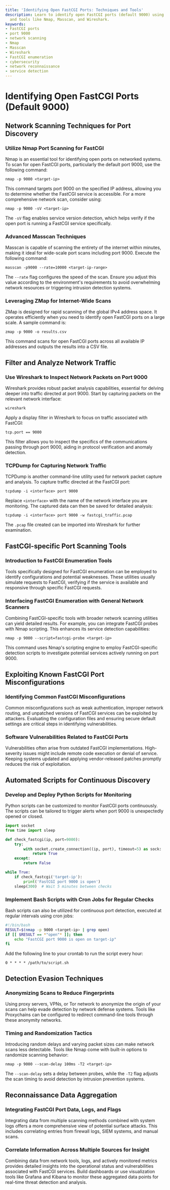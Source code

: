 ```yaml
---
title: 'Identifying Open FastCGI Ports: Techniques and Tools'
description: Learn to identify open FastCGI ports (default 9000) using scanning techniques
  and tools like Nmap, Masscan, and Wireshark.
keywords:
- FastCGI ports
- port 9000
- network scanning
- Nmap
- Masscan
- Wireshark
- FastCGI enumeration
- cybersecurity
- network reconnaissance
- service detection
---
```


# Identifying Open FastCGI Ports (Default 9000)

## Network Scanning Techniques for Port Discovery

### Utilize Nmap Port Scanning for FastCGI

Nmap is an essential tool for identifying open ports on networked systems. To scan for open FastCGI ports, particularly the default port 9000, use the following command:

```shell
nmap -p 9000 <target-ip>
```

This command targets port 9000 on the specified IP address, allowing you to determine whether the FastCGI service is accessible. For a more comprehensive network scan, consider using:

```shell
nmap -p 9000 -sV <target-ip>
```

The `-sV` flag enables service version detection, which helps verify if the open port is running a FastCGI service specifically.

### Advanced Masscan Techniques

Masscan is capable of scanning the entirety of the internet within minutes, making it ideal for wide-scale port scans including port 9000. Execute the following command:

```shell
masscan -p9000 --rate=10000 <target-ip-range>
```

The `--rate` flag configures the speed of the scan. Ensure you adjust this value according to the environment's requirements to avoid overwhelming network resources or triggering intrusion detection systems.

### Leveraging ZMap for Internet-Wide Scans

ZMap is designed for rapid scanning of the global IPv4 address space. It operates efficiently when you need to identify open FastCGI ports on a large scale. A sample command is:

```shell
zmap -p 9000 -o results.csv
```

This command scans for open FastCGI ports across all available IP addresses and outputs the results into a CSV file.

## Filter and Analyze Network Traffic

### Use Wireshark to Inspect Network Packets on Port 9000

Wireshark provides robust packet analysis capabilities, essential for delving deeper into traffic directed at port 9000. Start by capturing packets on the relevant network interface:

```shell
wireshark
```

Apply a display filter in Wireshark to focus on traffic associated with FastCGI:

```
tcp.port == 9000
```

This filter allows you to inspect the specifics of the communications passing through port 9000, aiding in protocol verification and anomaly detection.

### TCPDump for Capturing Network Traffic

TCPDump is another command-line utility used for network packet capture and analysis. To capture traffic directed at the FastCGI port:

```shell
tcpdump -i <interface> port 9000
```

Replace `<interface>` with the name of the network interface you are monitoring. The captured data can then be saved for detailed analysis:

```shell
tcpdump -i <interface> port 9000 -w fastcgi_traffic.pcap
```

The `.pcap` file created can be imported into Wireshark for further examination.

## FastCGI-specific Port Scanning Tools

### Introduction to FastCGI Enumeration Tools

Tools specifically designed for FastCGI enumeration can be employed to identify configurations and potential weaknesses. These utilities usually simulate requests to FastCGI, verifying if the service is available and responsive through specific FastCGI requests.

### Interfacing FastCGI Enumeration with General Network Scanners

Combining FastCGI-specific tools with broader network scanning utilities can yield detailed results. For example, you can integrate FastCGI probes with Nmap scripting. This enhances its service detection capabilities:

```shell
nmap -p 9000 --script=fastcgi-probe <target-ip>
```

This command uses Nmap's scripting engine to employ FastCGI-specific detection scripts to investigate potential services actively running on port 9000.

## Exploiting Known FastCGI Port Misconfigurations

### Identifying Common FastCGI Misconfigurations

Common misconfigurations such as weak authentication, improper network routing, and unpatched versions of FastCGI services can be exploited by attackers. Evaluating the configuration files and ensuring secure default settings are critical steps in identifying vulnerabilities.

### Software Vulnerabilities Related to FastCGI Ports

Vulnerabilities often arise from outdated FastCGI implementations. High-severity issues might include remote code execution or denial of service. Keeping systems updated and applying vendor-released patches promptly reduces the risk of exploitation.

## Automated Scripts for Continuous Discovery

### Develop and Deploy Python Scripts for Monitoring

Python scripts can be customized to monitor FastCGI ports continuously. The scripts can be tailored to trigger alerts when port 9000 is unexpectedly opened or closed.

```python
import socket
from time import sleep

def check_fastcgi(ip, port=9000):
    try:
        with socket.create_connection((ip, port), timeout=5) as sock:
            return True
    except:
        return False

while True:
    if check_fastcgi('target-ip'):
        print('FastCGI port 9000 is open')
    sleep(300)  # Wait 5 minutes between checks
```

### Implement Bash Scripts with Cron Jobs for Regular Checks

Bash scripts can also be utilized for continuous port detection, executed at regular intervals using cron jobs:

```bash
#!/bin/bash
RESULT=$(nmap -p 9000 <target-ip> | grep open)
if [[ $RESULT == *"open"* ]]; then
    echo "FastCGI port 9000 is open on target-ip"
fi
```

Add the following line to your crontab to run the script every hour:

```cron
0 * * * * /path/to/script.sh
```

## Detection Evasion Techniques

### Anonymizing Scans to Reduce Fingerprints

Using proxy servers, VPNs, or Tor network to anonymize the origin of your scans can help evade detection by network defense systems. Tools like Proxychains can be configured to redirect command-line tools through these anonymity networks.

### Timing and Randomization Tactics

Introducing random delays and varying packet sizes can make network scans less detectable. Tools like Nmap come with built-in options to randomize scanning behavior:

```shell
nmap -p 9000 --scan-delay 100ms -T2 <target-ip>
```

The `--scan-delay` sets a delay between probes, while the `-T2` flag adjusts the scan timing to avoid detection by intrusion prevention systems.

## Reconnaissance Data Aggregation

### Integrating FastCGI Port Data, Logs, and Flags

Integrating data from multiple scanning methods combined with system logs offers a more comprehensive view of potential surface attacks. This includes correlating entries from firewall logs, SIEM systems, and manual scans.

### Correlate Information Across Multiple Sources for Insight

Combining data from network tools, logs, and actively monitored metrics provides detailed insights into the operational status and vulnerabilities associated with FastCGI services. Build dashboards or use visualization tools like Grafana and Kibana to monitor these aggregated data points for real-time threat detection and analysis.